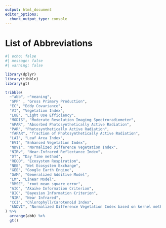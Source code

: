 ```yaml
---
output: html_document
editor_options: 
  chunk_output_type: console
---
```

# List of Abbreviations {.unnumbered}


```r
#| echo: false
#| message: false
#| warning: false

library(dplyr)
library(tibble)
library(gt)

tribble(
  ~"abb", ~"meaning",
  "GPP" , "Gross Primary Production",
  "EC", "Eddy Covariance",
  "VI", "Vegetation Index",
  "LUE", "Light Use Efficiency",
  "MODIS", "Moderate Resolution Imaging Spectroradiometer",
  "APAR", "Absorbed Photosynthetically Active Radiation",
  "PAR", "Photosynthetically Active Radiation",
  "fAPAR", "fraction of Photosynthetically Active Radiation",
  "LAI", "Leaf Area Index",
  "EVI", "Enhanced Vegetation Index",
  "NDVI", "Normalized Difference Vegetation Index",
  "NIRv", "Near-Infrared Reflectance Index",
  "DT", "Day Time method",
  "RECO", "Ecosystem Respiration",
  "NEE", "Net Ecosystem Exchange",
  "GEE", "Google Earth Engine",
  "GAM", "Generalized Additive Model",
  "LM", "Linear Model",
  "RMSE", "root mean square error",
  "AIC", "Akaike Information Criterion", 
  "BIC", "Bayesian Information Criterion", 
  "NIR", "Near Infrared",
  "CCI", "Chlorophyll/Carotenoid Index",
  "kNDVI", "Normalized Difference Vegetation Index based on kernel methods"
) %>% 
  arrange(abb) %>% 
  gt()

```


